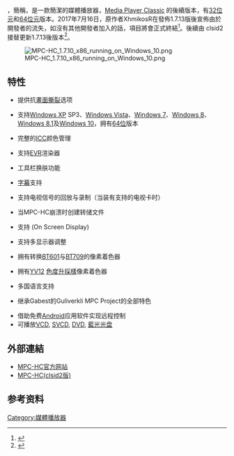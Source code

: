 {{NoteTA|G1=IT}}
{{Infobox software
| name                   = Media Player Classic Home Cinema
| logo                   = [[File:Media__Player_Classic_logo.png|64px]]
| screenshot              = 
| caption                 = 
| collapsible            = 
| author                  = 
| developer              = MPC-HC Team
| released                = 2006年3月29日
| frequently updated     = yes <!--發布版本更新？請不要編輯本頁，只須點按版本號碼！-->
| programming language   = [[C++|C++]]
| operating system       = 
| platform               = [[Microsoft_Windows|Microsoft Windows]]
| size                    = 5.3 MB
| language               = [[多國語言|多國語言]]
| status                  = 中止
| genre                  = [[媒體播放器|媒體播放器]]
| license                 = [[GNU_General_Public_License|GPL]]
| website                 = {{url|http://mpc-hc.org/}}
}}
'''{{lang|en|Media Player Classic Home Cinema}}'''，簡稱'''{{lang|en|MPC-HC}}'''，是一款簡潔的媒體播放器，[[Media_Player_Classic|Media Player Classic]] 的後續版本，有[[x86|32位元]]和[[x64|64位元]]版本。2017年7月16日，原作者XhmikosR在發佈1.7.13版後宣佈由於開發者的流失，如沒有其他開發者加入的話，項目將會正式終結<ref>{{Cite web |url = https://mpc-hc.org/2017/07/16/1.7.13-released-and-farewell/ |title = v1.7.13 is released and farewell |author = XhmikosR |date = 2017-07-16 |publisher = MPC-HC |language = en |accessdate = 2017-07-16 |quote =  |archive-date = 2017-07-16 |archive-url = https://web.archive.org/web/20170716185950/https://mpc-hc.org/2017/07/16/1.7.13-released-and-farewell/ |dead-url = no }}</ref>。後續由 clsid2 接替更新1.7.13後版本<ref>{{Citation|title=Media Player Classic. Contribute to clsid2/mpc-hc development by creating an account on GitHub|url=https://github.com/clsid2/mpc-hc|date=2019-02-06|accessdate=2019-02-07|last=clsid2|archive-date=2020-12-30|archive-url=https://web.archive.org/web/20201230020620/https://github.com/clsid2/mpc-hc/|dead-url=no}}</ref>。

[[File:MPC-HC_1.7.10_x86_running_on_Windows_10.png|thumb]]

==特性==
<!--*Option to remove Tearing-->
*提供抗[[畫面撕裂|畫面撕裂]]选项
<!--*Better support for Windows Vista and 7, including a release for 64 bits platform-->
*支持[[Windows_XP|Windows XP]] SP3、[[Windows_Vista|Windows Vista]]、[[Windows_7|Windows 7]]、[[Windows_8|Windows 8]]、[[Windows_8.1|Windows 8.1]]及[[Windows_10|Windows 10]]，拥有[[64位|64位]]版本
<!--*Full ICC color management-->
*完整的[[ICC色彩特性文件|ICC]]颜色管理
<!--*Support for EVR renderer (Enhanced Video Renderer)-->
*支持[[Media_Foundation#增強型視訊渲染器|EVR]]渲染器
<!--*Usage of Toolbar images-->
*工具栏换肤功能
<!--*Supports Subtitles-->
*[[字幕格式|字幕]]支持
<!--*Playback and recording of television if a supported TV tuner is installed-->
*支持电视信号的回放与录制（当装有支持的电视卡时）
<!--*Creation of minidump when MPC HC crashes-->
*当MPC-HC崩溃时创建转储文件
<!--*OSD (On Screen Display)-->
*支持{{Translink|en|On-screen display|4=OSD}} (On Screen Display)
<!--*Support Multi-Monitor configuration-->
*支持多显示器调整
<!--*Pixel shader to convert BT601 - BT709-->
*拥有转换[[BT.601|BT601]]与[[Rec._709|BT709]]的像素着色器
<!--*YV12 Chroma Upsampling pixel shader-->
*拥有[[YUV#YV12|YV12]] [[色度_(色彩学)|色度]][[升採樣|升採樣]]像素着色器
<!--*Language Translations-->
*多国语言支持
<!--*All features from the Guliverkli MPC Project from Gabest-->
*继承Gabest的Guliverkli MPC Project的全部特色
<!--*Free Remote control APP for Android phones-->
*借助免费[[Android|Android]]应用软件实现远程控制
*可播放[[VCD|VCD]], [[SVCD|SVCD]], [[DVD|DVD]], [[Blu-ray|藍光光盘]]

==外部連結==
*[http://mpc-hc.org/ MPC-HC官方网站] {{Wayback|url=http://mpc-hc.org/ |date=20210207015633 }}
*[https://github.com/clsid2/mpc-hc/releases MPC-HC(clsid2版)] {{Wayback|url=https://github.com/clsid2/mpc-hc/releases |date=20210121062122 }}

==参考资料==
{{reflist}}
[[Category:媒體播放器|Category:媒體播放器]]
{{Media player (application software)}}